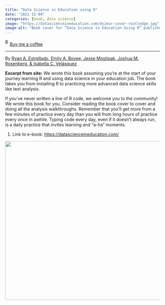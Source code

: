 ```yaml
---
title: "Data Science in Education using R"
date: "2021-15-04"
categories: [book, data science]
image: "https://datascienceineducation.com/dsieur-cover-routledge.jpg"
image-alt: "Book cover for “Data Science in Education Using R” published by Routledge. The top half is a solid black background with the title in bold white text and the authors' names—Ryan A. Estrellado, Emily A. Freer, Jesse Mostipak, Joshua M. Rosenberg, and Isabella C. Velásquez—listed below. The bottom half shows a horizontal row of colored pencils arranged in a bar chart shape, set against a lined paper background."
---
```

<link href="https://fonts.googleapis.com/css?family=Cookie" rel="stylesheet"><a class="bmc-button" target="_blank" href="https://www.buymeacoffee.com/JoscelinRocha">![Buy me a coffee](https://cdn.buymeacoffee.com/buttons/bmc-new-btn-logo.svg){alt="Buy me a coffee" width="15" height="21"}Buy me a coffee</a>

------------------------------------------------------------------------
By [Ryan A. Estrellado, Emily A. Bovee, Jesse Mostipak, Joshua M. Rosenberg, & Isabella C. Velásquez](https://datascienceineducation.com/)

**Excerpt from site:** We wrote this book assuming you're at the start of your journey learning R and using data science in your education job. The book takes you from installing R to practicing more advanced data science skills like text analysis.

If you've never written a line of R code, we welcome you to the community! We wrote this book for you. Consider reading the book cover to cover and doing all the analysis walkthroughs. Remember that you'll get more from a few minutes of practice every day than you will from long hours of practice every once in awhile. Typing code every day, even if it doesn't always run, is a daily practice that invites learning and "a-ha" moments.

1.  Link to e-book: <https://datascienceineducation.com/>

![](https://datascienceineducation.com/dsieur-cover-routledge.jpg){width="514"}
